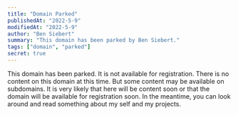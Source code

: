 ```yaml
---
title: "Domain Parked"
publishedAt: "2022-5-9"
modifiedAt: "2022-5-9"
author: "Ben Siebert"
summary: "This domain has been parked by Ben Siebert."
tags: ["domain", "parked"]
secret: true
---
```


This domain has been parked. It is not available for registration.
There is no content on this domain at this time. But some content may be available on subdomains.
It is very likely that here will be content soon or that the domain will be available for registration soon.
In the meantime, you can look around and read something about my self and my projects.